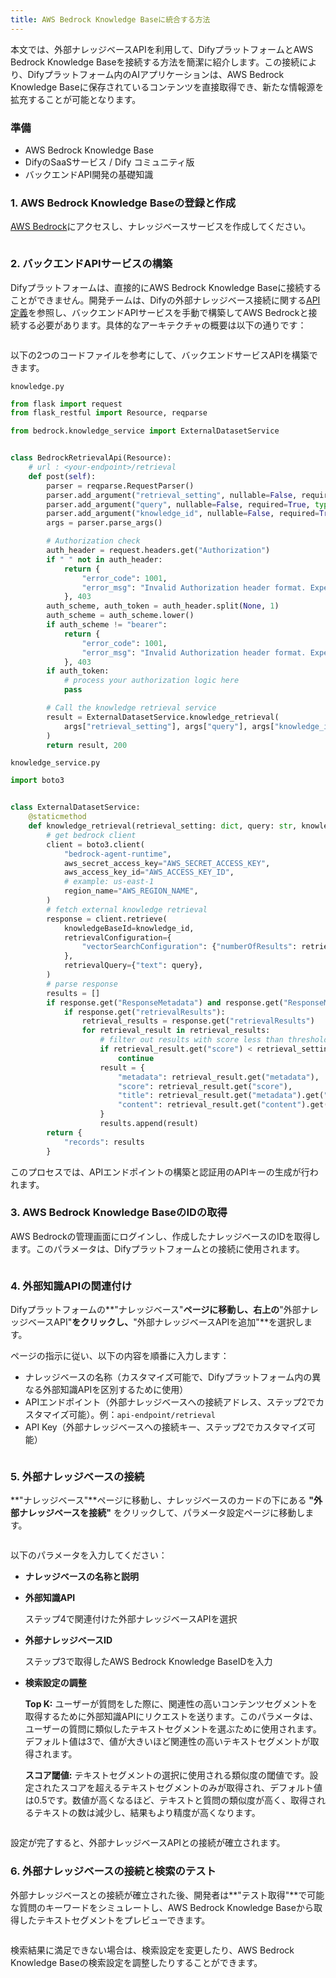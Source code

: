 ```yaml
---
title: AWS Bedrock Knowledge Baseに統合する方法
---
```



本文では、外部ナレッジベースAPIを利用して、DifyプラットフォームとAWS Bedrock Knowledge Baseを接続する方法を簡潔に紹介します。この接続により、Difyプラットフォーム内のAIアプリケーションは、AWS Bedrock Knowledge Baseに保存されているコンテンツを直接取得でき、新たな情報源を拡充することが可能となります。

### 準備

* AWS Bedrock Knowledge Base
* DifyのSaaSサービス / Dify コミュニティ版
* バックエンドAPI開発の基礎知識

### 1. AWS Bedrock Knowledge Baseの登録と作成

[AWS Bedrock](https://aws.amazon.com/bedrock/)にアクセスし、ナレッジベースサービスを作成してください。

<img
src="../../../zh_CN/.gitbook/assets/image (360).png"
className="mx-auto"
alt=""
/>

### 2. バックエンドAPIサービスの構築

Difyプラットフォームは、直接的にAWS Bedrock Knowledge Baseに接続することができません。開発チームは、Difyの外部ナレッジベース接続に関する[API定義](/ja-jp/guides/knowledge-base/api-documentation/external-knowledge-api-documentation)を参照し、バックエンドAPIサービスを手動で構築してAWS Bedrockと接続する必要があります。具体的なアーキテクチャの概要は以下の通りです：

<img
src="../../../zh_CN/.gitbook/assets/image (1) (1) (1).png"
className="mx-auto"
alt=""
/>

以下の2つのコードファイルを参考にして、バックエンドサービスAPIを構築できます。

`knowledge.py`

```python
from flask import request
from flask_restful import Resource, reqparse

from bedrock.knowledge_service import ExternalDatasetService


class BedrockRetrievalApi(Resource):
    # url : <your-endpoint>/retrieval
    def post(self):
        parser = reqparse.RequestParser()
        parser.add_argument("retrieval_setting", nullable=False, required=True, type=dict, location="json")
        parser.add_argument("query", nullable=False, required=True, type=str,)
        parser.add_argument("knowledge_id", nullable=False, required=True, type=str)
        args = parser.parse_args()

        # Authorization check
        auth_header = request.headers.get("Authorization")
        if " " not in auth_header:
            return {
                "error_code": 1001,
                "error_msg": "Invalid Authorization header format. Expected 'Bearer <api-key>' format."
            }, 403
        auth_scheme, auth_token = auth_header.split(None, 1)
        auth_scheme = auth_scheme.lower()
        if auth_scheme != "bearer":
            return {
                "error_code": 1001,
                "error_msg": "Invalid Authorization header format. Expected 'Bearer <api-key>' format."
            }, 403
        if auth_token:
            # process your authorization logic here
            pass

        # Call the knowledge retrieval service
        result = ExternalDatasetService.knowledge_retrieval(
            args["retrieval_setting"], args["query"], args["knowledge_id"]
        )
        return result, 200
```

`knowledge_service.py`

```python
import boto3


class ExternalDatasetService:
    @staticmethod
    def knowledge_retrieval(retrieval_setting: dict, query: str, knowledge_id: str):
        # get bedrock client
        client = boto3.client(
            "bedrock-agent-runtime",
            aws_secret_access_key="AWS_SECRET_ACCESS_KEY",
            aws_access_key_id="AWS_ACCESS_KEY_ID",
            # example: us-east-1
            region_name="AWS_REGION_NAME",
        )
        # fetch external knowledge retrieval
        response = client.retrieve(
            knowledgeBaseId=knowledge_id,
            retrievalConfiguration={
                "vectorSearchConfiguration": {"numberOfResults": retrieval_setting.get("top_k"), "overrideSearchType": "HYBRID"}
            },
            retrievalQuery={"text": query},
        )
        # parse response
        results = []
        if response.get("ResponseMetadata") and response.get("ResponseMetadata").get("HTTPStatusCode") == 200:
            if response.get("retrievalResults"):
                retrieval_results = response.get("retrievalResults")
                for retrieval_result in retrieval_results:
                    # filter out results with score less than threshold
                    if retrieval_result.get("score") < retrieval_setting.get("score_threshold", .0):
                        continue
                    result = {
                        "metadata": retrieval_result.get("metadata"),
                        "score": retrieval_result.get("score"),
                        "title": retrieval_result.get("metadata").get("x-amz-bedrock-kb-source-uri"),
                        "content": retrieval_result.get("content").get("text"),
                    }
                    results.append(result)
        return {
            "records": results
        }
```

このプロセスでは、APIエンドポイントの構築と認証用のAPIキーの生成が行われます。

### 3. AWS Bedrock Knowledge BaseのIDの取得

AWS Bedrockの管理画面にログインし、作成したナレッジベースのIDを取得します。このパラメータは、Difyプラットフォームとの接続に使用されます。

<img
src="../../../zh_CN/.gitbook/assets/image (359).png"
className="mx-auto"
alt=""
/>

### 4. 外部知識APIの関連付け

Difyプラットフォームの**"ナレッジベース"**ページに移動し、右上の**"外部ナレッジベースAPI"**をクリックし、**"外部ナレッジベースAPIを追加"**を選択します。

ページの指示に従い、以下の内容を順番に入力します：

- ナレッジベースの名称（カスタマイズ可能で、Difyプラットフォーム内の異なる外部知識APIを区別するために使用）
- APIエンドポイント（外部ナレッジベースへの接続アドレス、ステップ2でカスタマイズ可能）。例：`api-endpoint/retrieval`
- API Key（外部ナレッジベースへの接続キー、ステップ2でカスタマイズ可能）

<img
src="../../../zh_CN/.gitbook/assets/image (362).png"
className="mx-auto"
alt=""
/>

### 5. 外部ナレッジベースの接続

**"ナレッジベース"**ページに移動し、ナレッジベースのカードの下にある **"外部ナレッジベースを接続"** をクリックして、パラメータ設定ページに移動します。

<img
src="../../../zh_CN/.gitbook/assets/image (363).png"
className="mx-auto"
alt=""
/>

以下のパラメータを入力してください：

* **ナレッジベースの名称と説明**
* **外部知識API**

  ステップ4で関連付けた外部ナレッジベースAPIを選択

* **外部ナレッジベースID**

  ステップ3で取得したAWS Bedrock Knowledge BaseIDを入力

* **検索設定の調整**

  **Top K:** ユーザーが質問をした際に、関連性の高いコンテンツセグメントを取得するために外部知識APIにリクエストを送ります。このパラメータは、ユーザーの質問に類似したテキストセグメントを選ぶために使用されます。デフォルト値は3で、値が大きいほど関連性の高いテキストセグメントが取得されます。

  **スコア閾値:** テキストセグメントの選択に使用される類似度の閾値です。設定されたスコアを超えるテキストセグメントのみが取得され、デフォルト値は0.5です。数値が高くなるほど、テキストと質問の類似度が高く、取得されるテキストの数は減少し、結果もより精度が高くなります。

<img
src="../../../zh_CN/.gitbook/assets/image (364).png"
className="mx-auto"
alt=""
/>

設定が完了すると、外部ナレッジベースAPIとの接続が確立されます。

### 6. 外部ナレッジベースの接続と検索のテスト

外部ナレッジベースとの接続が確立された後、開発者は**"テスト取得"**で可能な質問のキーワードをシミュレートし、AWS Bedrock Knowledge Baseから取得したテキストセグメントをプレビューできます。

<img
src="../../../zh_CN/.gitbook/assets/image (366).png"
className="mx-auto"
alt=""
/>

検索結果に満足できない場合は、検索設定を変更したり、AWS Bedrock Knowledge Baseの検索設定を調整したりすることができます。

<img
src="../../../zh_CN/.gitbook/assets/image (367).png"
className="mx-auto"
alt=""
/>
